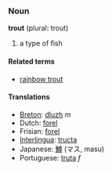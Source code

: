 === Noun ===
'''trout''' (plural: trout)

# a type of fish

==== Related terms ====
*[[rainbow trout]]

==== Translations ====
*[[Breton]]: [[dluzh]] ''m''
*Dutch: [[forel]]
*Frisian: [[forel]]
*[[Interlingua]]: [[tructa]]
*Japanese: [[鱒]] (マス, masu)
*Portuguese: [[truta]] ''f''